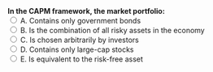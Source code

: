 ::: {.question-block}
<form onsubmit="event.preventDefault(); checkAnswer('module3_mcq_q23')" data-correct-answer="B">
<strong style="display: block;">In the CAPM framework, the market portfolio:</strong>
<label><input type="radio" name="module3_mcq_q23" value="A"> A. Contains only government bonds</label><br>
<label><input type="radio" name="module3_mcq_q23" value="B"> B. Is the combination of all risky assets in the economy</label><br>
<label><input type="radio" name="module3_mcq_q23" value="C"> C. Is chosen arbitrarily by investors</label><br>
<label><input type="radio" name="module3_mcq_q23" value="D"> D. Contains only large-cap stocks</label><br>
<label><input type="radio" name="module3_mcq_q23" value="E"> E. Is equivalent to the risk-free asset</label><br>
</form>
<div id="feedback-module3_mcq_q23" class="feedback" data-status="" style="display:none;">
✅ Correct: B. The theoretical market portfolio includes all risky assets weighted by market value.
</div>
:::
